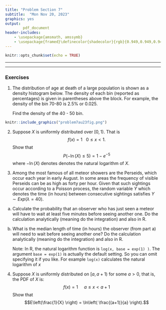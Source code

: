 ```yaml
---
title: "Problem Section 7"
subtitle:  "Mon Nov 20, 2023"
graphics: yes
output: 
        pdf_document
header-includes:
    - \usepackage{amsmath, amssymb}
    - \usepackage{framed}\definecolor{shadecolor}{rgb}{0.949,0.949,0.949}
---
```


```r
knitr::opts_chunk$set(echo = TRUE)

```

* * * 
\begin{shaded}

\textbf{Learning Outcomes}

The problems are designed to build conceptual understanding and problem-solving skills. The emphasis is on learning to find, evaluate and build confidence.
The specific tasks include: 

   - Calculate density in a density histogram
   
   - Calculate probabilities in the uniform and exponential distribution
   
   - Apply the law of the unconscious probabilist for a continuous random variable
  
   - Back up and support work with relevant explanations

 

\end{shaded}


* * *

### Exercises 


1. The distribution of age at death of a large population is shown as a density histogram below. The density of each bin (reported as percentages) is given in parentheses above the block. For example, the density of the bin 70-80 is 2.5% or 0.025. 
   
   Find the density of the 40 - 50 bin. 


```r
knitr::include_graphics("problem7au23fig.png")
```


2. Suppose $X$ is uniformly distributed over $[0,1)$. That is
$$f(x) = 1 \ \ \ 0 \leq x < 1.$$
   Show that 
   $$P(-\ln(X) \leq 5) = 1 - e^{-5}$$ 
   where $-\ln(X)$ denotes denotes the natural logarithm of $X$.
   
   
   
3. Among the most famous of all meteor showers are the Perseids, which occur each year in early August. In some areas the frequency of visible Perseids can be as high as forty per hour. Given that such sightings occur according to a Poisson process, the random variable $Y$ which denotes the time (in hours) between consecutive sightings satisfies $Y \sim Exp(\lambda = 40)$.

a. Calculate the probability that an observer who has just seen a meteor will have to wait at least five minutes before seeing another one. Do the calculation analytically (meaning do the integration) and also in R.

b. What is the median length of time (in hours) the observer (from part a) will need to wait before seeing another one? Do the calculation analytically (meaning do the integration) and also in R.

    Note: In R, the natural logarithm function is `log(x, base = exp(1) )`. The argument `base = exp(1)` is actually the default setting. So you can omit specifying it if you like. For example `log(x)` calculates the natural logarithm of $x$
    
    
4. Suppose $X$ is uniformly distributed on $[a, a+1)$ for some $a > 0$, that is, the PDF of $X$ is:
    $$f(x) = 1  \ \ \ \ \ a \leq x < a+1$$
   Show that 
   $$E\left(\frac{1}{X} \right) = 
             \ln\left( \frac{(a+1)}{a} \right).$$
